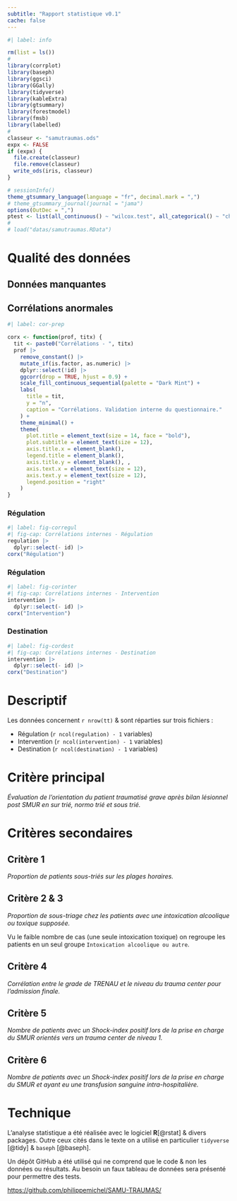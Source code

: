 ```yaml
---
subtitle: "Rapport statistique v0.1"
cache: false
---
```


```r
#| label: info

rm(list = ls())
#
library(corrplot)
library(baseph)
library(ggsci)
library(GGally)
library(tidyverse)
library(kableExtra)
library(gtsummary)
library(forestmodel)
library(fmsb)
library(labelled)
#
classeur <- "samutraumas.ods"
expx <- FALSE
if (expx) {
  file.create(classeur)
  file.remove(classeur)
  write_ods(iris, classeur)
}

# sessionInfo()
theme_gtsummary_language(language = "fr", decimal.mark = ",")
# theme_gtsummary_journal(journal = "jama")
options(OutDec = ",")
ptest <- list(all_continuous() ~ "wilcox.test", all_categorical() ~ "chisq.test")
#
# load("datas/samutraumas.RData")
```

# Qualité des données

## Données manquantes

## Corrélations anormales

```r
#| label: cor-prep

corx <- function(prof, titx) {
  tit <- paste0("Corrélations - ", titx)
  prof |>
    remove_constant() |>
    mutate_if(is.factor, as.numeric) |>
    dplyr::select(!id) |>
    ggcorr(drop = TRUE, hjust = 0.9) +
    scale_fill_continuous_sequential(palette = "Dark Mint") +
    labs(
      title = tit,
      y = "n",
      caption = "Corrélations. Validation interne du questionnaire."
    ) +
    theme_minimal() +
    theme(
      plot.title = element_text(size = 14, face = "bold"),
      plot.subtitle = element_text(size = 12),
      axis.title.x = element_blank(),
      legend.title = element_blank(),
      axis.title.y = element_blank(), ,
      axis.text.x = element_text(size = 12),
      axis.text.y = element_text(size = 12),
      legend.position = "right"
    )
}
```

### Régulation

```r
#| label: fig-corregul
#| fig-cap: Corrélations internes - Régulation
regulation |> 
  dplyr::select(- id) |> 
corx("Régulation")
```

### Régulation

```r
#| label: fig-corinter
#| fig-cap: Corrélations internes - Intervention
intervention |> 
  dplyr::select(- id) |> 
corx("Intervention")
```

### Destination

```r
#| label: fig-cordest
#| fig-cap: Corrélations internes - Destination
intervention |> 
  dplyr::select(- id) |> 
corx("Destination")
```

# Descriptif

Les données concernent `r nrow(tt)` & sont réparties sur trois fichiers :

-   Régulation (`r ncol(regulation) - 1` variables)
-   Intervention (`r ncol(intervention) - 1` variables)
-   Destination (`r ncol(destination) - 1` variables)

# Critère principal

*Évaluation de l’orientation du patient traumatisé grave après bilan lésionnel post SMUR en sur trié, normo trié et sous trié.*

# Critères secondaires

## Critère 1

*Proportion de patients sous-triés sur les plages horaires.*

## Critère 2 & 3

*Proportion de sous-triage chez les patients avec une intoxication alcoolique ou toxique supposée.*

Vu le faible nombre de cas (une seule intoxication toxique) on regroupe les patients en un seul groupe `Intoxication alcoolique ou autre`.

## Critère 4

*Corrélation entre le grade de TRENAU et le niveau du trauma center pour l’admission finale.*

## Critère 5

*Nombre de patients avec un Shock-index positif lors de la prise en charge du SMUR orientés vers un trauma center de niveau 1.*

## Critère 6

*Nombre de patients avec un Shock-index positif lors de la prise en charge du SMUR et ayant eu une transfusion sanguine intra-hospitalière.*

# Technique

L'analyse statistique a été réalisée avec le logiciel **R**[@rstat] & divers packages. Outre ceux cités dans le texte on a utilisé en particulier `tidyverse` [@tidy] & `baseph` [@baseph].

Un dépôt GitHub a été utilisé qui ne comprend que le code & non les données ou résultats. Au besoin un faux tableau de données sera présenté pour permettre des tests.

<https://github.com/philippemichel/SAMU-TRAUMAS/>

\printglossaries

\addcontentsline{toc}{chapter}{C. Bibliographie}
